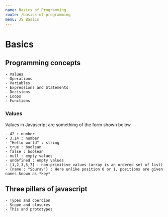 ```yaml
---
name: Basics of Programming
route: /basics-of-programming
menu: JS Basics
---
```


# Basics

## Programming concepts
    - Values
    - Operations
    - Variables
    - Expressions and Statements
    - Decisions
    - Loops
    - Functions

### Values

Values in Javascript are something of the form shown below.

    - 42 : number
    - 3.14 : number
    - "Hello world" : string
    - true : boolean
    - false : boolean
    - null : empty values
    - undefined : empty values
    - [1,2,3,5,7] : non-primitive values (array is an ordered set of list)
    - {name : "Sourav"} : Here unlike position 0 or 1, positions are given names known as *key*


## Three pillars of javascript
    - Types and coercion
    - Scope and closures
    - This and prototypes